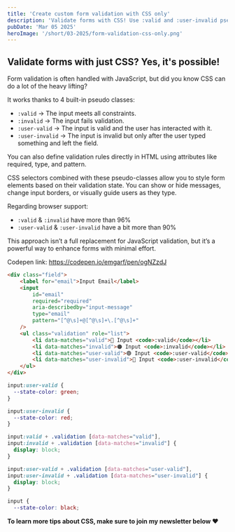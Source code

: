 ```yaml
---
title: 'Create custom form validation with CSS only'
description: 'Validate forms with CSS! Use :valid and :user-invalid pseudo-classes for dynamic input styling without JavaScript. Enhance UX effortlessly.'
pubDate: 'Mar 05 2025'
heroImage: '/short/03-2025/form-validation-css-only.png'
---
```


<p
	data-height="520"
	data-theme-id="0"
	data-slug-hash="ogNZzdJ"
	data-default-tab="result"
	data-embed-version="2"
	class="codepen"
></p>
<script async src="//assets.codepen.io/assets/embed/ei.js"></script>

## Validate forms with just CSS? Yes, it's possible!

Form validation is often handled with JavaScript, but did you know CSS can do a lot of the heavy lifting?

It works thanks to 4 built-in pseudo classes:

- `:valid` → The input meets all constraints.
- `:invalid` → The input fails validation.
- `:user-valid` → The input is valid and the user has interacted with it.
- `:user-invalid` → The input is invalid but only after the user typed something and left the field.

You can also define validation rules directly in HTML using attributes like required, type, and pattern.

CSS selectors combined with these pseudo-classes allow you to style form elements based on their validation state.
You can show or hide messages, change input borders, or visually guide users as they type.

Regarding browser support:

- `:valid` & `:invalid` have more than 96%
- `:user-valid` & `:user-invalid` have a bit more than 90%

This approach isn’t a full replacement for JavaScript validation, but it’s a powerful way to enhance forms with minimal effort.

Codepen link: https://codepen.io/emgarf/pen/ogNZzdJ

```html
<div class="field">
	<label for="email">Input Email</label>
	<input
		id="email"
		required="required"
		aria-describedby="input-message"
		type="email"
		pattern="[^@\s]+@[^@\s]+\.[^@\s]+"
	/>
	<ul class="validation" role="list">
		<li data-matches="valid">🔵 Input <code>:valid</code></li>
		<li data-matches="invalid">🟠 Input <code>:invalid</code></li>
		<li data-matches="user-valid">🟢 Input <code>:user-valid</code></li>
		<li data-matches="user-invalid">🔴 Input <code>:user-invalid</code></li>
	</ul>
</div>
```

```css
input:user-valid {
  --state-color: green;
}

input:user-invalid {
  --state-color: red;
}

input:valid + .validation [data-matches="valid"],
input:invalid + .validation [data-matches="invalid"] {
  display: block;
}

input:user-valid + .validation [data-matches="user-valid"],
input:user-invalid + .validation [data-matches="user-invalid"] {
  display: block;
}

input {
  --state-color: black;
```

**To learn more tips about CSS, make sure to join my newsletter below ❤️**
